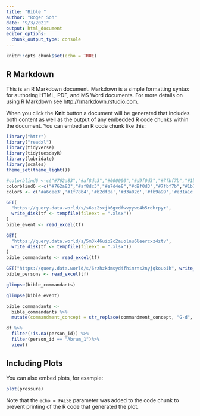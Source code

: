 ```yaml
---
title: "Bible "
author: "Roger Soh"
date: "9/3/2021"
output: html_document
editor_options: 
  chunk_output_type: console
---
```


```r
knitr::opts_chunk$set(echo = TRUE)
```

## R Markdown

This is an R Markdown document. Markdown is a simple formatting syntax for authoring HTML, PDF, and MS Word documents. For more details on using R Markdown see <http://rmarkdown.rstudio.com>.

When you click the **Knit** button a document will be generated that includes both content as well as the output of any embedded R code chunks within the document. You can embed an R code chunk like this:

```r
library("httr")
library("readxl")
library(tidyverse)
library(tidytuesdayR)
library(lubridate)
library(scales)
theme_set(theme_light())

#colorblind6 <-c("#762a83","#af8dc3","#000000","#d9f0d3","#7fbf7b","#1b7837")
colorblind6 <-c("#762a83","#af8dc3","#e7d4e8","#d9f0d3","#7fbf7b","#1b7837")
color6 <- c('#a6cee3','#1f78b4','#b2df8a','#33a02c','#fb9a99','#e31a1c')
```


```r
GET(
  "https://query.data.world/s/s6sz2sxjk6gxdfwvyywc4b5rdhrpyr",
  write_disk(tf <- tempfile(fileext = ".xlsx"))
)
bible_event <- read_excel(tf)

GET(
  "https://query.data.world/s/5m3k46uip2c2auolnu6leercxz4ztv",
  write_disk(tf <- tempfile(fileext = ".xlsx"))
)
bible_commandants <- read_excel(tf)

GET("https://query.data.world/s/6rzhzkdmsyd4fhimrns2nyjqkouoih", write_disk(tf <- tempfile(fileext = ".xlsx")))
bible_persons <- read_excel(tf)
```

```r
glimpse(bible_commandants)

glimpse(bible_event)
```


```r
bible_commandants <-
  bible_commandants %>%
  mutate(commandment_concept = str_replace(commandment_concept, "G-d", "God"))
```

```r
df %>% 
  filter(!is.na(person_id)) %>%
  filter(person_id == "Abram_1")%>%
  view()
```

## Including Plots

You can also embed plots, for example:

```r
plot(pressure)
```

Note that the `echo = FALSE` parameter was added to the code chunk to prevent printing of the R code that generated the plot.

